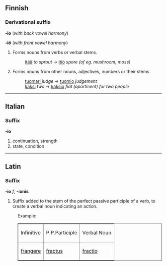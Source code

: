 ==Finnish==

===Derivational suffix===
'''-io''' (''with back vowel harmony'')

'''-iö''' (''with front vowel harmony'')

# Forms nouns from verbs or verbal stems.
#: [[itää]] ''to sprout'' -&gt; [[itiö]] ''spore (of eg. mushroom, moss)''
# Forms nouns from other nouns, adjectives, numbers or their stems.
#: [[tuomari]] ''judge'' -&gt; [[tuomio]] ''judgement''
#: [[kaksi]] ''two'' -&gt; [[kaksio]] ''flat (apartment) for two people''

----

==Italian==
===Suffix===
'''-io''' 

# continuation, strength
# state, condition

----

==Latin==

===Suffix===
'''-io''' ''f'', '''-ionis'''

# Suffix added to the stem of the perfect passive participle of a verb, to create a verbal noun indicating an action.

: Example:
:<table border="1">
<tr><td>Infinitive</td>
    <td>P.P.Participle</td>
    <td>Verbal Noun</td>
<tr><td>[[frangere]]</td>
    <td>[[fractus]]</td>
    <td>[[fractio]]</td>
</tr>
</table>